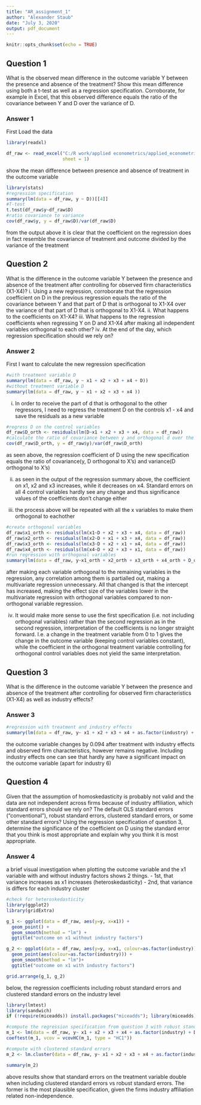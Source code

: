```yaml
---
title: "AR_assignment_1"
author: "Alexander Staub"
date: "July 3, 2020"
output: pdf_document
---
```


```r
knitr::opts_chunk$set(echo = TRUE)
```

## Question 1

What is the observed mean difference in the outcome variable Y between the presence and absence of the treatment? Show this mean difference using both a t-test as well as a regression specification. Corroborate, for example in Excel, that this observed difference equals the ratio of the covariance between Y and D over the variance of D.

### Answer 1

First Load the data
```r
library(readxl)

df_raw <- read_excel("C:/R work/applied econometrics/applied_econometrics/Data/Session1data.xlsx", 
                     sheet = 1)

```

show the mean difference between presence and absence of treatment in the outcome variable
```r
library(stats)
#regression specification
summary(lm(data = df_raw, y ~ D))[[4]]
#T-test
t.test(df_raw$y~df_raw$D)
#ratio covariance to variance
cov(df_raw$y, y = df_raw$D)/var(df_raw$D)

```

from the output above it is clear that the coefficient on the regression does in fact resemble the covariance of treatment and outcome divided by the variance of the treatment

## Question 2

What is the difference in the outcome variable Y between the presence and absence of the treatment after controlling for observed firm characteristics (X1-X4)?
i. Using a new regression, corroborate that the regression coefficient on D in the previous regression equals the ratio of the covariance between Y and that part of D that is orthogonal to X1-X4 over the variance of that part of D that is orthogonal to X1-X4.
ii. What happens to the coefficients on X1-X4?
iii. What happens to the regression coefficients when regressing Y on D and X1-X4 after making all independent variables orthogonal to each other?
iv. At the end of the day, which regression specification should we rely on?

### Answer 2

First I want to calculate the new regression specification

```r
#with treatment variable D
summary(lm(data = df_raw, y ~ x1 + x2 + x3 + x4 + D))
#without treatment variable D
summary(lm(data = df_raw, y ~ x1 + x2 + x3 + x4 ))
```

(i) In order to receive the part of d that is orthogonal to the other regressors, I need to regress the treatment D on the controls x1 - x4 and save the residuals as a new variable

```r
#regress D on the control variables
df_raw$D_orth <- residuals(lm(D~x1 + x2 + x3 + x4, data = df_raw))
#calculate the ratio of covariance between y and orthogonal d over the variance of orthogonal D
cov(df_raw$D_orth, y = df_raw$y)/var(df_raw$D_orth)

```
as seen above, the regression coefficient of D using the new specification equals the ratio of covariance(y, D orthogonal to X's) and variance(D orthogonal to X's)

(ii) as seen in the output of the regression summary above, the coefficient on x1, x2 and x3 increases, while it decreases on x4. Standard errors on all 4 control variables hardly see any change and thus significance values of the coefficients don't change either

(iii) the process above will be repeated with all the x variables to make them orthogonal to eachother
```r
#create orthogonal variables
df_raw$x1_orth <- residuals(lm(x1~D + x2 + x3 + x4, data = df_raw))
df_raw$x2_orth <- residuals(lm(x2~D + x1 + x3 + x4, data = df_raw))
df_raw$x3_orth <- residuals(lm(x3~D + x2 + x1 + x4, data = df_raw))
df_raw$x4_orth <- residuals(lm(x4~D + x2 + x3 + x1, data = df_raw))
#run regression with orthogonal variables
summary(lm(data = df_raw, y~x1_orth + x2_orth + x3_orth + x4_orth + D_orth))
```
after making each variable orthogonal to the remaining variables in the regression, any correlation among them is partialled out, making a multivariate regression unnecessary. All that changed is that the intercept has increased, making the effect size of the variables lower in the multivariate regression with orthogonal variables compared to non-orthogonal variable regression. 

(iv) It would make more sense to use the first specification (i.e. not including orthogonal variables) rather than the second regression as in the second regression, interpretation of the coefficients is no longer straight forward. I.e. a change in the treatment variable from 0 to 1 gives the change in the outcome variable (keeping control variables constant), while the coefficient in the orthogonal treatment variable controlling for orthogonal control variables does not yield the same interpretation. 

## Question 3

 What is the difference in the outcome variable Y between the presence and absence of the treatment after controlling for observed firm characteristics (X1-X4) as well as industry effects?
 
### Answer 3

```r
#regression with treatment and industry effects
summary(lm(data = df_raw, y~ x1 + x2 + x3 + x4 + as.factor(industry) + D))[[4]]

```

the outcome variable changes by 0.094 after treatment with industry effects and observed firm characteristics, however remains negative. Including industry effects one can see that hardly any have a significant impact on the outcome variable (apart for industry 6)

## Question 4

Given that the assumption of homoskedasticity is probably not valid and the data are not independent across firms because of industry affiliation, which standard errors should we rely on? The default OLS standard errors (“conventional”), robust standard errors, clustered standard errors, or some other standard errors? Using the regression specification of question 3, determine the significance of the coefficient on D using the standard error that you think is most appropriate and explain why you think it is most appropriate.

### Answer 4

a brief visual investigation when plotting the outcome variable and the x1 variable with and without industry factors shows 2 things. 
-  1st, that variance increases as x1 increases (heteroskedasticity)
-  2nd, that variance is differs for each industry cluster

```r
#check for heteroskedasticity
library(ggplot2)
library(gridExtra)

g_1 <- ggplot(data = df_raw, aes(y=y, x=x1)) +
  geom_point() +
  geom_smooth(method = "lm") + 
  ggtitle("outcome on x1 without industry factors")

g_2 <- ggplot(data = df_raw, aes(y=y, x=x1, colour=as.factor(industry))) +
  geom_point(aes(colour=as.factor(industry))) +
  geom_smooth(method = "lm")+
  ggtitle("outcome on x1 with industry factors")

grid.arrange(g_1, g_2)


```

below, the regression coefficients including robust standard errors and clustered standard errors on the industry level

```r
library(lmtest)
library(sandwich)
if (!require(miceadds)) install.packages("miceadds"); library(miceadds)  

#compute the regression specification from question 3 with robust standard errors
m_1 <- lm(data = df_raw, y~ x1 + x2 + x3 + x4 + as.factor(industry) + D)
coeftest(m_1, vcov = vcovHC(m_1, type = "HC1"))

#compute with clustered standard errors
m_2 <- lm.cluster(data = df_raw, y~ x1 + x2 + x3 + x4 + as.factor(industry) + D, cluster = "industry")

summary(m_2)
```

above results show that standard errors on the treatment variable double when including clustered standard errors vs robust standard errors. The former is the most plausible specification, given the firms industry affiliation related non-independence. 